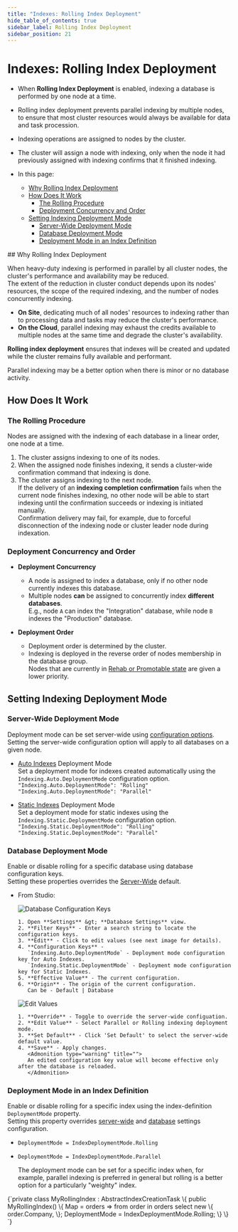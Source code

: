 ```yaml
---
title: "Indexes: Rolling Index Deployment"
hide_table_of_contents: true
sidebar_label: Rolling Index Deployment
sidebar_position: 21
---
```



# Indexes: Rolling Index Deployment
<Admonition type="note" title="">

* When **Rolling Index Deployment** is enabled, indexing a database is performed by one node at a time.  
* Rolling index deployment prevents parallel indexing by multiple nodes, to ensure that most cluster resources 
  would always be available for data and task procession.  
* Indexing operations are assigned to nodes by the cluster.  
* The cluster will assign a node with indexing, only when the node it had previously assigned 
  with indexing confirms that it finished indexing.  


* In this page:  
  * [Why Rolling Index Deployment](../indexes/rolling-index-deployment.mdx#why-rolling-index-deployment)  
  * [How Does It Work](../indexes/rolling-index-deployment.mdx#how-does-it-work)  
     * [The Rolling Procedure](../indexes/rolling-index-deployment.mdx#the-rolling-procedure)  
     * [Deployment Concurrency and Order](../indexes/rolling-index-deployment.mdx#deployment-concurrency-and-order)  
  * [Setting Indexing Deployment Mode](../indexes/rolling-index-deployment.mdx#setting-indexing-deployment-mode)  
     * [Server-Wide Deployment Mode](../indexes/rolling-index-deployment.mdx#server-wide-deployment-mode)  
     * [Database Deployment Mode](../indexes/rolling-index-deployment.mdx#database-deployment-mode)  
     * [Deployment Mode in an Index Definition](../indexes/rolling-index-deployment.mdx#deployment-mode-in-an-index-definition)  

</Admonition>
## Why Rolling Index Deployment

When heavy-duty indexing is performed in parallel by all cluster nodes, the cluster's 
performance and availability may be reduced.  
The extent of the reduction in cluster conduct depends upon its nodes' resources, 
the scope of the required indexing, and the number of nodes concurrently indexing.  

* **On Site**, dedicating much of all nodes' resources to indexing rather than to processing 
  data and tasks may reduce the cluster's performance.  
* **On the Cloud**, parallel indexing may exhaust the credits available to multiple nodes 
  at the same time and degrade the cluster's availability.  

**Rolling index deployment** ensures that indexes will be created and updated while 
the cluster remains fully available and performant.  

<Admonition type="info" title="">
Parallel indexing may be a better option when there is minor or no database activity.  
</Admonition>



## How Does It Work
### The Rolling Procedure

Nodes are assigned with the indexing of each database in a linear order, one node at a time.  

1. The cluster assigns indexing to one of its nodes.  
2. When the assigned node finishes indexing, it sends a cluster-wide confirmation command
   that indexing is done.  
3. The cluster assigns indexing to the next node.  
   <Admonition type="warning" title="">
   If the delivery of an **indexing completion confirmation** fails when the current node 
   finishes indexing, no other node will be able to start indexing until the confirmation 
   succeeds or indexing is initiated manually.  
   Confirmation delivery may fail, for example, due to forceful disconnection of the indexing 
   node or cluster leader node during indexation.  
   </Admonition>
### Deployment Concurrency and Order

* **Deployment Concurrency**  
   * A node is assigned to index a database, only if no other node currently indexes this database.  
   * Multiple nodes **can** be assigned to concurrently index **different databases**.  
     E.g., node `A` can index the "Integration" database, while node `B` indexes the "Production" database.  

* **Deployment Order**  
  * Deployment order is determined by the cluster.  
  * Indexing is deployed in the reverse order of nodes membership in the database group.  
    Nodes that are currently in [Rehab or Promotable state](../server/clustering/distribution/distributed-database.mdx#database-topology) 
    are given a lower priority.  



## Setting Indexing Deployment Mode
### Server-Wide Deployment Mode

 Deployment mode can be set server-wide using [configuration options](../server/configuration/configuration-options.mdx#settingsjson).  
 Setting the server-wide configuration option will apply to all databases on a given node.  

* [Auto Indexes](../indexes/creating-and-deploying.mdx#auto-indexes) Deployment Mode  
  Set a deployment mode for indexes created automatically using the `Indexing.Auto.DeploymentMode` configuration option.  
  `"Indexing.Auto.DeploymentMode": "Rolling"`  
  `"Indexing.Auto.DeploymentMode": "Parallel"`  

* [Static Indexes](../indexes/creating-and-deploying.mdx#static-indexes) Deployment Mode  
  Set a deployment mode for static indexes using the `Indexing.Static.DeploymentMode` configuration option.  
  `"Indexing.Static.DeploymentMode": "Rolling"`  
  `"Indexing.Static.DeploymentMode": "Parallel"`  
### Database Deployment Mode

Enable or disable rolling for a specific database using database configuration keys.  
Setting these properties overrides the 
[Server-Wide](../indexes/rolling-index-deployment.mdx#server-wide-deployment-mode) default.  
 
* From Studio:  

    ![Database Configuration Keys](./assets/rolling-index-deployment-01.png)

      1. Open **Settings** &gt; **Database Settings** view.  
      2. **Filter Keys** - Enter a search string to locate the configuration keys.  
      3. **Edit** - Click to edit values (see next image for details).  
      4. **Configuration Keys** -  
         `Indexing.Auto.DeploymentMode` - Deployment mode configuration key for Auto Indexes.  
         `Indexing.Static.DeploymentMode` - Deployment mode configuration key for Static Indexes.  
      5. **Effective Value** - The current configuration.  
      6. **Origin** - The origin of the current configuration.  
         Can be - Default | Database  

    ![Edit Values](./assets/rolling-index-deployment-02.png)

      1. **Override** - Toggle to override the server-wide configuation.  
      2. **Edit Value** - Select Parallel or Rolling indexing deployment mode.  
      3. **Set Default** - Click 'Set Default' to select the server-wide default value.  
      4. **Save** - Apply changes.  
         <Admonition type="warning" title="">
         An edited configuration key value will become effective only after the database is reloaded.  
         </Admonition>
### Deployment Mode in an Index Definition

Enable or disable rolling for a specific index using the index-definition `DeploymentMode` property.  
Setting this property overrides [server-wide](../indexes/rolling-index-deployment.mdx#server-wide-deployment-mode) 
and [database](../indexes/rolling-index-deployment.mdx#database-deployment-mode) settings configuration.  
  
  * `DeploymentMode = IndexDeploymentMode.Rolling`  
  * `DeploymentMode = IndexDeploymentMode.Parallel`  
  
    <Admonition type="info" title="">
    The deployment mode can be set for a specific index when, for example, parallel indexing 
    is preferred in general but rolling is a better option for a particularly "weighty" index.  
    </Admonition>

<TabItem value="csharp" label="csharp">
<CodeBlock language="csharp">
{`private class MyRollingIndex : AbstractIndexCreationTask<Order>
\{
    public MyRollingIndex()
    \{
        Map = orders => from order in orders
        select new
        \{
            order.Company,
        \};
        DeploymentMode = IndexDeploymentMode.Rolling;
    \}
\}
`}
</CodeBlock>
</TabItem>



